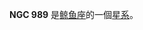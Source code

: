 {{NGCInfoBox|NGCID=NGC 989|發現者=法蘭斯·萊文沃思|發現日期=1886年-月-日|其他編號=MCG -3-7-34,NPM1G -16.0099|曆元=J2000.0|赤經=33分46秒
|赤緯=-16°30'41"|星座=鲸鱼座|星體=星系|星等=14.1|表面亮度=13.4|藍等=15.1}}

'''NGC 989''' 是[[鲸鱼座|鲸鱼座]]的一個[[星系|星系]]。

{{NGCReference|989}}
{{Catalogs|NGC=989}}

{{Galaxy-stub}}